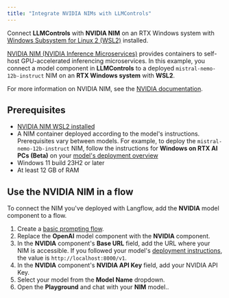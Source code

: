 ```yaml
---
title: "Integrate NVIDIA NIMs with LLMControls"
---
```


Connect **LLMControls** with **NVIDIA NIM** on an RTX Windows system with [Windows Subsystem for Linux 2 (WSL2)](https://learn.microsoft.com/en-us/windows/wsl/install) installed.

[NVIDIA NIM (NVIDIA Inference Microservices)](https://docs.nvidia.com/nim/index.html) provides containers to self-host GPU-accelerated inferencing microservices. In this example, you connect a model component in **LLMControls** to a deployed `mistral-nemo-12b-instruct` NIM on an **RTX Windows system** with **WSL2**.

For more information on NVIDIA NIM, see the [NVIDIA documentation](https://docs.nvidia.com/nim/index.html).

## Prerequisites

- [NVIDIA NIM WSL2 installed](https://docs.nvidia.com/nim/wsl2/latest/getting-started.html)
- A NIM container deployed according to the model's instructions. Prerequisites vary between models. For example, to deploy the `mistral-nemo-12b-instruct` NIM, follow the instructions for **Windows on RTX AI PCs (Beta)** on your [model's deployment overview](https://build.nvidia.com/nv-mistralai/mistral-nemo-12b-instruct/deploy?environment=wsl2.md)
- Windows 11 build 23H2 or later
- At least 12 GB of RAM

## Use the NVIDIA NIM in a flow

To connect the NIM you've deployed with Langflow, add the **NVIDIA** model component to a flow.

1. Create a [basic prompting flow](/Templates/Basicprompting).
2. Replace the **OpenAI** model component with the **NVIDIA** component.
3. In the **NVIDIA** component's **Base URL** field, add the URL where your NIM is accessible. If you followed your model's [deployment instructions](https://build.nvidia.com/nv-mistralai/mistral-nemo-12b-instruct/deploy?environment=wsl2.md), the value is `http://localhost:8000/v1`.
4. In the **NVIDIA** component's **NVIDIA API Key** field, add your NVIDIA API Key.
5. Select your model from the **Model Name** dropdown.
6. Open the **Playground** and chat with your **NIM** model..